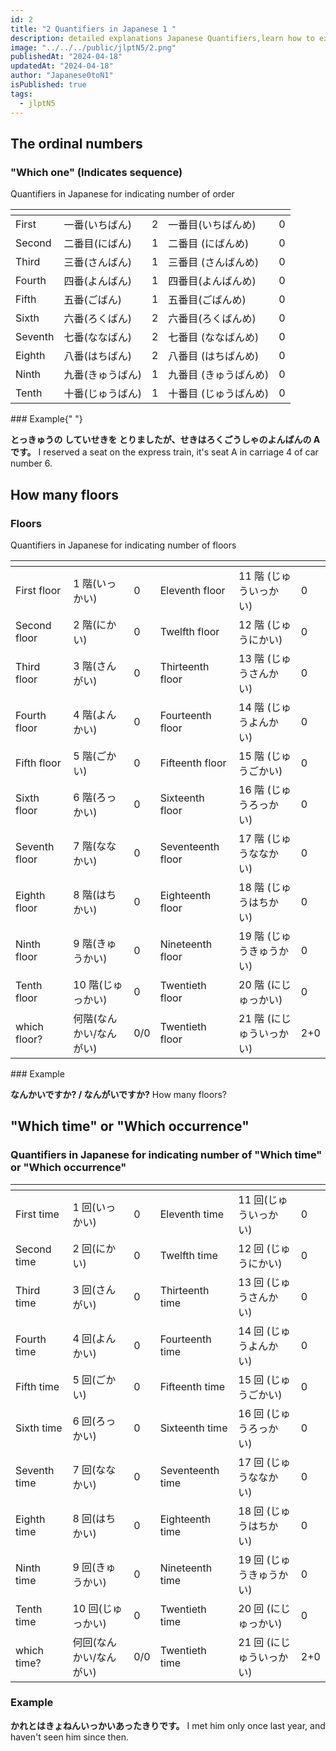 ```yaml
---
id: 2
title: "2 Quantifiers in Japanese 1 "
description: detailed explanations Japanese Quantifiers,learn how to express "which floor, the ordinal numbers, how many times " in japanese.JLPTN5 grammar.
image: "../../../public/jlptN5/2.png"
publishedAt: "2024-04-18"
updatedAt: "2024-04-18"
author: "Japanese0toN1"
isPublished: true
tags:
  - jlptN5
---
```


## The ordinal numbers

<h3 className="text-center"> "Which one" (Indicates sequence)</h3>

Quantifiers in Japanese for indicating number of order

<table className="table-auto text-center xl:text-2xlxl md:text-xl text-base  font-bold w-full brightness-130">
  <thead>
    <tr>
      <th></th>
      <th></th>
      <th></th>
      <th></th>
      <th></th>
    </tr>
  </thead>
  <tbody className="text-center xl:text-2xl md:text-xl text-base font-bold">
    <tr>
      <td>First</td>
      <td>一番(いちばん)</td>
      <td>2</td>
      <td>一番目(いちばんめ)</td>
      <td>0</td>
    </tr>
    <tr>
      <td>Second</td>
      <td>二番目(にばん)</td>
      <td>1</td>
      <td>二番目 (にばんめ)</td>
      <td>0</td>
    </tr>
    <tr>
      <td>Third</td>
      <td>三番(さんばん)</td>
      <td>1</td>
      <td>三番目 (さんばんめ)</td>
      <td>0</td>
    </tr>
    <tr>
      <td>Fourth </td>
      <td>四番(よんばん)</td>
      <td>1</td>
      <td>四番目(よんばんめ)</td>
      <td>0</td>
    </tr>
    <tr>
      <td>Fifth </td>
      <td>五番(ごばん)</td>
      <td>1</td>
      <td>五番目(ごばんめ)</td>
      <td>0</td>
    </tr>
    <tr>
      <td>Sixth </td>
      <td>六番(ろくばん)</td>
      <td>2</td>
      <td>六番目(ろくばんめ)</td>
      <td>0</td>
    </tr>
    <tr>
      <td>Seventh </td>
      <td>七番(ななばん)</td>
      <td>2</td>
      <td>七番目 (ななばんめ)</td>
      <td>0</td>
    </tr>
    <tr>
      <td>Eighth </td>
      <td>八番(はちばん)</td>
      <td>2</td>
      <td>八番目 (はちばんめ)</td>
      <td>0</td>
    </tr>
    <tr>
      <td>Ninth</td>
      <td>九番(きゅうばん)</td>
      <td>1</td>
      <td>九番目 (きゅうばんめ)</td>
      <td>0</td>
    </tr>
    <tr>
      <td>Tenth</td>
      <td>十番(じゅうばん)</td>
      <td>1</td>
      <td>十番目 (じゅうばんめ)</td>
      <td>0</td>
    </tr>
  </tbody>
</table>
### Example{" "}

**とっきゅうの していせきを とりましたが、せきはろくごうしゃのよんばんの
A です。**
I reserved a seat on the express train, it's seat A in carriage 4 of car
number 6.

<div className="col-span-7 col-start-4 h-auto w-full">
  <Myadtext />
</div>

## How many floors

<h3 className="text-center">Floors</h3>

Quantifiers in Japanese for indicating number of floors

<table className="table-auto text-center xl:text-2xlxl md:text-xl text-base  font-bold w-full brightness-130">
  <thead>
    <tr>
      <th></th>
      <th></th>
      <th></th>
      <th></th>
      <th></th>
      <th></th>
    </tr>
  </thead>
  <tbody className="text-center xl:text-2xl md:text-xl text-base font-bold">
    <tr>
      <td>First floor</td>
      <td>1 階(いっかい)</td>
      <td>0</td>
      <td>Eleventh floor</td>
      <td>11 階 (じゅういっかい)</td>
      <td>0</td>
    </tr>
    <tr>
      <td>Second floor</td>
      <td>2 階(にかい)</td>
      <td>0</td>
      <td>Twelfth floor</td>
      <td>12 階 (じゅうにかい)</td>
      <td>0</td>
    </tr>
    <tr>
      <td>Third floor</td>
      <td>3 階(さんがい)</td>
      <td>0</td>
      <td>Thirteenth floor</td>
      <td>13 階 (じゅうさんかい)</td>
      <td>0</td>
    </tr>
    <tr>
      <td>Fourth floor</td>
      <td>4 階(よんかい)</td>
      <td>0</td>
      <td>Fourteenth floor</td>
      <td>14 階 (じゅうよんかい)</td>
      <td>0</td>
    </tr>
    <tr>
      <td>Fifth floor</td>
      <td>5 階(ごかい)</td>
      <td>0</td>
      <td>Fifteenth floor</td>
      <td>15 階 (じゅうごかい)</td>
      <td>0</td>
    </tr>
    <tr>
      <td>Sixth floor</td>
      <td>6 階(ろっかい)</td>
      <td>0</td>
      <td>Sixteenth floor</td>
      <td>16 階 (じゅうろっかい)</td>
      <td>0</td>
    </tr>
    <tr>
      <td>Seventh floor</td>
      <td>7 階(ななかい)</td>
      <td>0</td>
      <td>Seventeenth floor</td>
      <td>17 階 (じゅうななかい)</td>
      <td>0</td>
    </tr>
    <tr>
      <td>Eighth floor</td>
      <td>8 階(はちかい)</td>
      <td>0</td>
      <td>Eighteenth floor</td>
      <td>18 階 (じゅうはちかい)</td>
      <td>0</td>
    </tr>
    <tr>
      <td>Ninth floor</td>
      <td>9 階(きゅうかい)</td>
      <td>0</td>
      <td>Nineteenth floor</td>
      <td>19 階 (じゅうきゅうかい)</td>
      <td>0</td>
    </tr>
    <tr>
      <td>Tenth floor</td>
      <td>10 階(じゅっかい)</td>
      <td>0</td>
      <td>Twentieth floor</td>
      <td>20 階 (にじゅっかい)</td>
      <td>0</td>
    </tr>
    <tr>
      <td>which floor?</td>
      <td>何階(なんかい/なんがい)</td>
      <td>0/0</td>
      <td>Twentieth floor</td>
      <td>21 階 (にじゅういっかい)</td>
      <td>2+0</td>
    </tr>
  </tbody>
</table>
### Example

**なんかいですか? / なんがいですか?**
How many floors?

## "Which time" or "Which occurrence"

<h3 className="text-center">
  Quantifiers in Japanese for indicating number of "Which time" or "Which
  occurrence"
</h3>
<table className="table-auto text-center xl:text-2xlxl md:text-xl text-base  font-bold w-full brightness-130">
  <thead>
    <tr>
      <th></th>
      <th></th>
      <th></th>
      <th></th>
      <th></th>
      <th></th>
    </tr>
  </thead>
  <tbody className="text-center xl:text-2xl md:text-xl text-base font-bold">
    <tr>
      <td>First time</td>
      <td>1 回(いっかい)</td>
      <td>0</td>
      <td>Eleventh time</td>
      <td>11 回(じゅういっかい)</td>
      <td>0</td>
    </tr>
    <tr>
      <td>Second time</td>
      <td>2 回(にかい)</td>
      <td>0</td>
      <td>Twelfth time</td>
      <td>12 回 (じゅうにかい)</td>
      <td>0</td>
    </tr>
    <tr>
      <td>Third time</td>
      <td>3 回(さんがい)</td>
      <td>0</td>
      <td>Thirteenth time</td>
      <td>13 回 (じゅうさんかい)</td>
      <td>0</td>
    </tr>
    <tr>
      <td>Fourth time</td>
      <td>4 回(よんかい)</td>
      <td>0</td>
      <td>Fourteenth time</td>
      <td>14 回 (じゅうよんかい)</td>
      <td>0</td>
    </tr>
    <tr>
      <td>Fifth time</td>
      <td>5 回(ごかい)</td>
      <td>0</td>
      <td>Fifteenth time</td>
      <td>15 回 (じゅうごかい)</td>
      <td>0</td>
    </tr>
    <tr>
      <td>Sixth time</td>
      <td>6 回(ろっかい)</td>
      <td>0</td>
      <td>Sixteenth time</td>
      <td>16 回 (じゅうろっかい)</td>
      <td>0</td>
    </tr>
    <tr>
      <td>Seventh time</td>
      <td>7 回(ななかい)</td>
      <td>0</td>
      <td>Seventeenth time</td>
      <td>17 回 (じゅうななかい)</td>
      <td>0</td>
    </tr>
    <tr>
      <td>Eighth time</td>
      <td>8 回(はちかい)</td>
      <td>0</td>
      <td>Eighteenth time</td>
      <td>18 回 (じゅうはちかい)</td>
      <td>0</td>
    </tr>
    <tr>
      <td>Ninth time</td>
      <td>9 回(きゅうかい)</td>
      <td>0</td>
      <td>Nineteenth time</td>
      <td>19 回 (じゅうきゅうかい)</td>
      <td>0</td>
    </tr>
    <tr>
      <td>Tenth time</td>
      <td>10 回(じゅっかい)</td>
      <td>0</td>
      <td>Twentieth time</td>
      <td>20 回 (にじゅっかい)</td>
      <td>0</td>
    </tr>
    <tr>
      <td>which time?</td>
      <td>何回(なんかい/なんがい)</td>
      <td>0/0</td>
      <td>Twentieth time</td>
      <td>21 回 (にじゅういっかい)</td>
      <td>2+0</td>
    </tr>
  </tbody>
</table>

### Example

**かれとはきょねんいっかいあったきりです。**
I met him only once last year, and haven't seen him since then.
